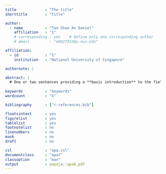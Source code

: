 ```yaml
---
title             : "The title"
shorttitle        : "Title"

author: 
  - name          : "Tan Shao An Daniel"
    affiliation   : "1"
    # corresponding : yes    # Define only one corresponding author
    # email         : "e0027033@u.nus.edu"

affiliation:
  - id            : "1"
    institution   : "National University of Singapore"

authornote: |

abstract: |
  # One or two sentences providing a **basic introduction** to the field,  comprehensible to a scientist in any discipline.
  
keywords          : "keywords"
wordcount         : "X"

bibliography      : ["r-references.bib"]

floatsintext      : yes
figurelist        : yes
tablelist         : yes
footnotelist      : no
linenumbers       : no
mask              : no
draft             : no

csl               : "apa.csl"
documentclass     : "apa7"
classoption       : "man"
output            : papaja::apa6_pdf
---
```

